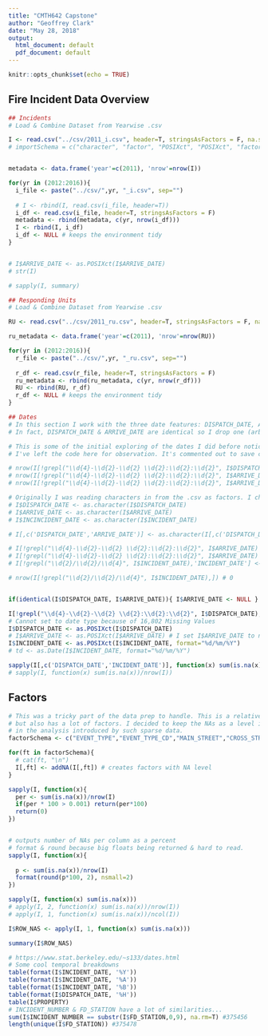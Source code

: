```yaml
---
title: "CMTH642 Capstone"
author: "Geoffrey Clark"
date: "May 28, 2018"
output:
  html_document: default
  pdf_document: default
---
```


```r
knitr::opts_chunk$set(echo = TRUE)
```

## Fire Incident Data Overview

```r
## Incidents
# Load & Combine Dataset from Yearwise .csv

I <- read.csv("../csv/2011_i.csv", header=T, stringsAsFactors = F, na.strings=c("","NA"))
# importSchema = c("character", "factor", "POSIXct", "POSIXct", "factor", "factor", "factor", "factor", "character", "character", "character", "character", "character", "character", "character", "character", "character", "character", "character", "character", "character", "character", "character", "character", "character", "factor", "factor", "character", "character", "character", "factor", "factor", "factor", "factor", "factor", "factor", "factor", "factor", "factor", "factor", "factor", "character", "factor", "factor", "character", "character", "character", "character", "character", "factor", "factor", "factor", "factor", "factor", "factor", "factor", "factor", "factor", "factor", "factor", "factor", "factor", "factor", "factor", "factor", "factor", "factor", "factor", "factor", "factor", "factor", "character", "factor", "factor", "factor", "factor", "factor", "factor", "factor", "factor", "factor", "factor", "factor", "factor", "factor", "character", "factor", "factor", "factor", "factor", "factor")


metadata <- data.frame('year'=c(2011), 'nrow'=nrow(I))

for(yr in (2012:2016)){
  i_file <- paste("../csv/",yr, "_i.csv", sep="")
  
  # I <- rbind(I, read.csv(i_file, header=T))
  i_df <- read.csv(i_file, header=T, stringsAsFactors = F)
  metadata <- rbind(metadata, c(yr, nrow(i_df)))
  I <- rbind(I, i_df)
  i_df <- NULL # keeps the environment tidy
}


# I$ARRIVE_DATE <- as.POSIXct(I$ARRIVE_DATE)
# str(I)

# sapply(I, summary)

```

```r
## Responding Units
# Load & Combine Dataset from Yearwise .csv

RU <- read.csv("../csv/2011_ru.csv", header=T, stringsAsFactors = F, na.strings=c("","NA"))

ru_metadata <- data.frame('year'=c(2011), 'nrow'=nrow(RU))

for(yr in (2012:2016)){
  r_file <- paste("../csv/",yr, "_ru.csv", sep="")
  
  r_df <- read.csv(r_file, header=T, stringsAsFactors = F)
  ru_metadata <- rbind(ru_metadata, c(yr, nrow(r_df)))
  RU <- rbind(RU, r_df)
  r_df <- NULL # keeps the environment tidy
}


```

```r
## Dates
# In this section I work with the three date features: DISPATCH_DATE, ARRIVE_DATE & INCIDENT_DATE
# In fact, DISPATCH_DATE & ARRIVE_DATE are identical so I drop one (arbitrary choice: ARRIVE_DATE)

# This is some of the initial exploring of the dates I did before noticing that DISPATCH & ARRIVE dates were identical.
# I've left the code here for observation. It's commented out to save computation time & resources

# nrow(I[!grepl("\\d{4}-\\d{2}-\\d{2} \\d{2}:\\d{2}:\\d{2}", I$DISPATCH_DATE),]) #16802
# nrow(I[!grepl("\\d{4}-\\d{2}-\\d{2} \\d{2}:\\d{2}:\\d{2}", I$ARRIVE_DATE),]) #16802
# nrow(I[!grepl("\\d{4}-\\d{2}-\\d{2} \\d{2}:\\d{2}:\\d{2}", I$ARRIVE_DATE) & !grepl("\\d{4}-\\d{2}-\\d{2} \\d{2}:\\d{2}:\\d{2}", I$DISPATCH_DATE),])

# Originally I was reading characters in from the .csv as factors. I changed this to reduce overhead. 
# I$DISPATCH_DATE <- as.character(I$DISPATCH_DATE)
# I$ARRIVE_DATE <- as.character(I$ARRIVE_DATE)
# I$INCINCIDENT_DATE <- as.character(I$INCIDENT_DATE) 

# I[,c('DISPATCH_DATE','ARRIVE_DATE')] <- as.character(I[,c('DISPATCH_DATE','ARRIVE_DATE')]) # Slow

# I[!grepl("\\d{4}-\\d{2}-\\d{2} \\d{2}:\\d{2}:\\d{2}", I$ARRIVE_DATE) & !grepl("\\d{4}-\\d{2}-\\d{2} \\d{2}:\\d{2}:\\d{2}", I$DISPATCH_DATE),'DISPATCH_DATE'] <- NA
# I[!grepl("\\d{4}-\\d{2}-\\d{2} \\d{2}:\\d{2}:\\d{2}", I$ARRIVE_DATE) & !grepl("\\d{4}-\\d{2}-\\d{2} \\d{2}:\\d{2}:\\d{2}", I$DISPATCH_DATE),'ARRIVE_DATE'] <- NA
# I[!grepl("\\d{2}/\\d{2}/\\d{4}", I$INCIDENT_DATE),'INCIDENT_DATE'] <- NA # Everyone obs. has a value

# nrow(I[!grepl("\\d{2}/\\d{2}/\\d{4}", I$INCIDENT_DATE),]) # 0


if(identical(I$DISPATCH_DATE, I$ARRIVE_DATE)){ I$ARRIVE_DATE <- NULL }

I[!grepl("\\d{4}-\\d{2}-\\d{2} \\d{2}:\\d{2}:\\d{2}", I$DISPATCH_DATE),'DISPATCH_DATE'] <- NA
# Cannot set to date type because of 16,802 Missing Values
I$DISPATCH_DATE <- as.POSIXct(I$DISPATCH_DATE)
# I$ARRIVE_DATE <- as.POSIXct(I$ARRIVE_DATE) # I set I$ARRIVE_DATE to null, above
I$INCIDENT_DATE <- as.POSIXct(I$INCIDENT_DATE, format="%d/%m/%Y")
# td <- as.Date(I$INCIDENT_DATE, format="%d/%m/%Y")

sapply(I[,c('DISPATCH_DATE','INCIDENT_DATE')], function(x) sum(is.na(x)))
# sapply(I, function(x) sum(is.na(x))/nrow(I))
```
## Factors

```r
# This was a tricky part of the data prep to handle. This is a relatively sparse dataset (see below for NA quantities!)
# but also has a lot of factors. I decided to keep the NAs as a level in the factors to illustrate restrictions
# in the analysis introduced by such sparse data. 
factorSchema <- c("EVENT_TYPE","EVENT_TYPE_CD","MAIN_STREET","CROSS_STREET","FSA","ALARM_TO_FD","RESPONSE_TYPE","STATUS_ON_ARRIVAL","WATER","FIRE_CONTROL","PROPERTY","AREA_OF_ORIGIN","IGNITION_SOURCE","FUEL_OF_IGNITION_SOURCE","OBJECT_OR_MATERIAL_FIRST_IGNITED","POSSIBLE_CAUSE","VEH_PURPOSE","VEH_FUEL","INSURANCE_ESTIMATE","EST_VALUE_AT_RISK","PHYSICAL_CONDITION_1","PHYSICAL_CONDITION_2","PHYSICAL_CONDITION_3","CIV_FIRE_CONTROL","CIV_EVACUATION","CIV_EVACUATION_REASON_1","CIV_EVACUATION_REASON_2","OPP","MOE","TSSA","ESA","MOL","EMS","CANUTEC","GAS","HYDRO","MUNICIPAL_BUILDING_OFFICE","MUNICIPAL_HEALTH_OFFICE","MUNICIPAL_POLICE","OTHER","INITIAL_DETECTION","EXTENT_FIRE","EXTENT_SMOKE","POSSIBLE_BUSINESS_IMPACT","OCC_STATUS","OCC_TYPE","BLD_STATUS","BLD_HEIGHT","LEVEL_OF_ORIGIN","AGE_OF_STRUCTURE","SMOKE_ALARM_PRESENCE_AND_OPERATION_MAIN_FLOOR","SMOKE_ALARM_FAILURE_TO_OPERATE","SMOKE_ALARM_TYPE","SMOKE_ALARM_OTHER_FLOOR_PRESENCE","SMOKE_ALARM_ON_ALL_FLOORS","SMOKE_ALARM_IMPACT_ON_EVAC","FIRE_ALARM_SYSTEM_PRESENCE","FIRE_ALARM_SYSTEM_OPERATION","FIRE_ALARM_SYSTEM_IMPACT","SPRINKLER_SYSTEM_PRESENCE","SPRINKLER_SYSTEM_ACTIVATION")

for(ft in factorSchema){
  # cat(ft, "\n")
  I[,ft] <- addNA(I[,ft]) # creates factors with NA level
}
```

```r
sapply(I, function(x){
  per <- sum(is.na(x))/nrow(I)
  if(per * 100 > 0.001) return(per*100)
  return(0)
})


# outputs number of NAs per column as a percent
# format & round because big floats being returned & hard to read.
sapply(I, function(x){
  
  p <- sum(is.na(x))/nrow(I)
  format(round(p*100, 2), nsmall=2)
})

sapply(I, function(x) sum(is.na(x)))
# apply(I, 2, function(x) sum(is.na(x))/nrow(I))
# apply(I, 1, function(x) sum(is.na(x))/ncol(I))

I$ROW_NAS <- apply(I, 1, function(x) sum(is.na(x)))

summary(I$ROW_NAS)
```

```r
# https://www.stat.berkeley.edu/~s133/dates.html
# Some cool temporal breakdowns
table(format(I$INCIDENT_DATE, '%Y')) 
table(format(I$INCIDENT_DATE, '%A'))
table(format(I$INCIDENT_DATE, '%B'))
table(format(I$DISPATCH_DATE, '%H'))
table(I$PROPERTY)
# INCIDENT_NUMBER & FD_STATION have a lot of similarities...
sum(I$INCIDENT_NUMBER == substr(I$FD_STATION,0,9), na.rm=T) #375456
length(unique(I$FD_STATION)) #375478
```

